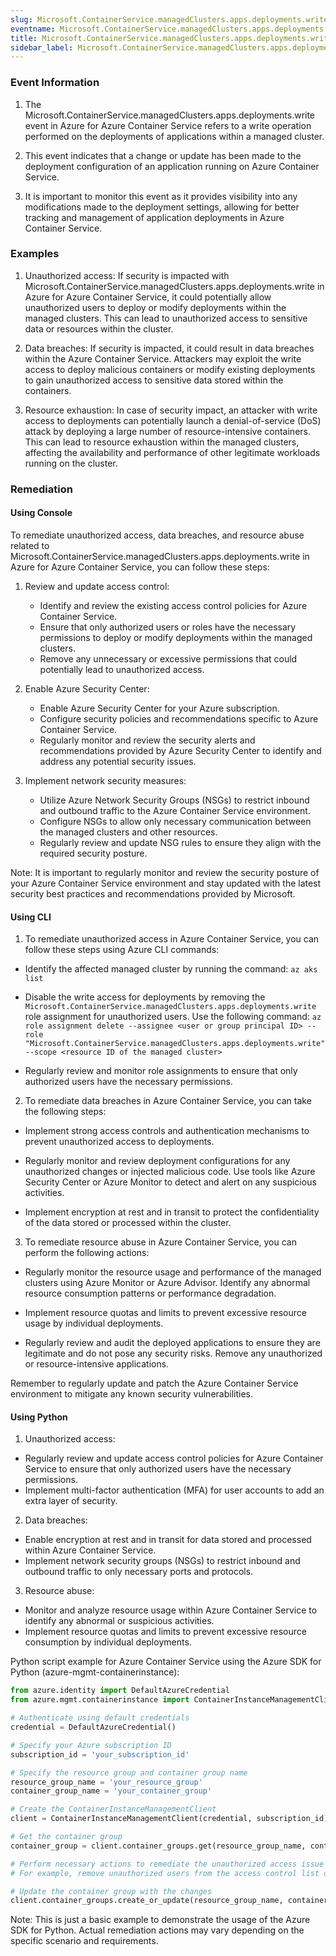 ```yaml
--- 
slug: Microsoft.ContainerService.managedClusters.apps.deployments.write
eventname: Microsoft.ContainerService.managedClusters.apps.deployments.write
title: Microsoft.ContainerService.managedClusters.apps.deployments.write
sidebar_label: Microsoft.ContainerService.managedClusters.apps.deployments.write
---
```

                       
### Event Information

1. The Microsoft.ContainerService.managedClusters.apps.deployments.write event in Azure for Azure Container Service refers to a write operation performed on the deployments of applications within a managed cluster.

2. This event indicates that a change or update has been made to the deployment configuration of an application running on Azure Container Service.

3. It is important to monitor this event as it provides visibility into any modifications made to the deployment settings, allowing for better tracking and management of application deployments in Azure Container Service.


### Examples

1. Unauthorized access: If security is impacted with Microsoft.ContainerService.managedClusters.apps.deployments.write in Azure for Azure Container Service, it could potentially allow unauthorized users to deploy or modify deployments within the managed clusters. This can lead to unauthorized access to sensitive data or resources within the cluster.

2. Data breaches: If security is impacted, it could result in data breaches within the Azure Container Service. Attackers may exploit the write access to deploy malicious containers or modify existing deployments to gain unauthorized access to sensitive data stored within the containers.

3. Resource exhaustion: In case of security impact, an attacker with write access to deployments can potentially launch a denial-of-service (DoS) attack by deploying a large number of resource-intensive containers. This can lead to resource exhaustion within the managed clusters, affecting the availability and performance of other legitimate workloads running on the cluster.

### Remediation

#### Using Console

To remediate unauthorized access, data breaches, and resource abuse related to Microsoft.ContainerService.managedClusters.apps.deployments.write in Azure for Azure Container Service, you can follow these steps:

1. Review and update access control: 
   - Identify and review the existing access control policies for Azure Container Service.
   - Ensure that only authorized users or roles have the necessary permissions to deploy or modify deployments within the managed clusters.
   - Remove any unnecessary or excessive permissions that could potentially lead to unauthorized access.

2. Enable Azure Security Center:
   - Enable Azure Security Center for your Azure subscription.
   - Configure security policies and recommendations specific to Azure Container Service.
   - Regularly monitor and review the security alerts and recommendations provided by Azure Security Center to identify and address any potential security issues.

3. Implement network security measures:
   - Utilize Azure Network Security Groups (NSGs) to restrict inbound and outbound traffic to the Azure Container Service environment.
   - Configure NSGs to allow only necessary communication between the managed clusters and other resources.
   - Regularly review and update NSG rules to ensure they align with the required security posture.

Note: It is important to regularly monitor and review the security posture of your Azure Container Service environment and stay updated with the latest security best practices and recommendations provided by Microsoft.

#### Using CLI

1. To remediate unauthorized access in Azure Container Service, you can follow these steps using Azure CLI commands:

- Identify the affected managed cluster by running the command:
  `az aks list`

- Disable the write access for deployments by removing the `Microsoft.ContainerService.managedClusters.apps.deployments.write` role assignment for unauthorized users. Use the following command:
  `az role assignment delete --assignee <user or group principal ID> --role "Microsoft.ContainerService.managedClusters.apps.deployments.write" --scope <resource ID of the managed cluster>`

- Regularly review and monitor role assignments to ensure that only authorized users have the necessary permissions.

2. To remediate data breaches in Azure Container Service, you can take the following steps:

- Implement strong access controls and authentication mechanisms to prevent unauthorized access to deployments.

- Regularly monitor and review deployment configurations for any unauthorized changes or injected malicious code. Use tools like Azure Security Center or Azure Monitor to detect and alert on any suspicious activities.

- Implement encryption at rest and in transit to protect the confidentiality of the data stored or processed within the cluster.

3. To remediate resource abuse in Azure Container Service, you can perform the following actions:

- Regularly monitor the resource usage and performance of the managed clusters using Azure Monitor or Azure Advisor. Identify any abnormal resource consumption patterns or performance degradation.

- Implement resource quotas and limits to prevent excessive resource usage by individual deployments.

- Regularly review and audit the deployed applications to ensure they are legitimate and do not pose any security risks. Remove any unauthorized or resource-intensive applications.

Remember to regularly update and patch the Azure Container Service environment to mitigate any known security vulnerabilities.

#### Using Python

1. Unauthorized access:
- Regularly review and update access control policies for Azure Container Service to ensure that only authorized users have the necessary permissions.
- Implement multi-factor authentication (MFA) for user accounts to add an extra layer of security.

2. Data breaches:
- Enable encryption at rest and in transit for data stored and processed within Azure Container Service.
- Implement network security groups (NSGs) to restrict inbound and outbound traffic to only necessary ports and protocols.

3. Resource abuse:
- Monitor and analyze resource usage within Azure Container Service to identify any abnormal or suspicious activities.
- Implement resource quotas and limits to prevent excessive resource consumption by individual deployments.

Python script example for Azure Container Service using the Azure SDK for Python (azure-mgmt-containerinstance):

```python
from azure.identity import DefaultAzureCredential
from azure.mgmt.containerinstance import ContainerInstanceManagementClient

# Authenticate using default credentials
credential = DefaultAzureCredential()

# Specify your Azure subscription ID
subscription_id = 'your_subscription_id'

# Specify the resource group and container group name
resource_group_name = 'your_resource_group'
container_group_name = 'your_container_group'

# Create the ContainerInstanceManagementClient
client = ContainerInstanceManagementClient(credential, subscription_id)

# Get the container group
container_group = client.container_groups.get(resource_group_name, container_group_name)

# Perform necessary actions to remediate the unauthorized access issue
# For example, remove unauthorized users from the access control list or update access control policies

# Update the container group with the changes
client.container_groups.create_or_update(resource_group_name, container_group_name, container_group)
```

Note: This is just a basic example to demonstrate the usage of the Azure SDK for Python. Actual remediation actions may vary depending on the specific scenario and requirements.


 
